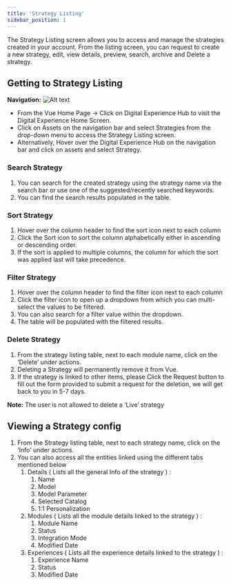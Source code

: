 ```yaml
---
title: 'Strategy Listing'
sidebar_position: 1
---
```


The Strategy Listing screen allows you to access and manage the strategies created in your account. From the listing screen, you can request to create a new strategy, edit, view details, preview, search, archive and Delete a strategy.

## Getting to Strategy Listing

**Navigation:**
![Alt text](https://d1r1e7xjkfj7nz.cloudfront.net/Screenshot%202023-04-06%20at%209.03.58%20AM.png 'a title')

- From the Vue Home Page -> Click on Digital Experience Hub to visit the Digital Experience Home Screen.
- Click on Assets on the navigation bar and select Strategies from the drop-down menu to access the Strategy Listing screen.
- Alternatively, Hover over the Digital Experience Hub on the navigation bar and click on assets and select Strategy.

### Search Strategy

1. You can search for the created strategy using the strategy name via the search bar or use one of the suggested/recently searched keywords.
1. You can find the search results populated in the table.

### Sort Strategy

1. Hover over the column header to find the sort icon next to each column
1. Click the Sort icon to sort the column alphabetically either in ascending or descending order.
1. If the sort is applied to multiple columns, the column for which the sort was applied last will take precedence.

### Filter Strategy

1. Hover over the column header to find the filter icon next to each column
1. Click the filter icon to open up a dropdown from which you can multi-select the values to be filtered.
1. You can also search for a filter value within the dropdown.
1. The table will be populated with the filtered results.

### Delete Strategy

1. From the strategy listing table, next to each module name, click on the ‘Delete’  under actions.
1. Deleting a Strategy will permanently remove it from Vue.
1. If the strategy is linked to other items, please Click the Request button to fill out the form provided to submit a request for the deletion, we will get back to you in 5-7 days.

**Note:** The user is not allowed to delete  a ‘Live’ strategy



## Viewing a Strategy config

1. From the Strategy listing table, next to each strategy name, click on the ‘Info’ under actions.
1. You can also access all the entities linked using the different tabs mentioned below
   1. Details ( Lists all the general Info of the strategy ) :
      1. Name
      1. Model
      1. Model Parameter
      1. Selected Catalog
      1. 1:1 Personalization
   1. Modules ( Lists all the module details linked to the strategy ) :
      1. Module Name
      1. Status
      1. Integration Mode
      1. Modified Date
   1. Experiences ( Lists all the experience details linked to the strategy ) :
      1. Experience Name
      1. Status
      1. Modified Date
